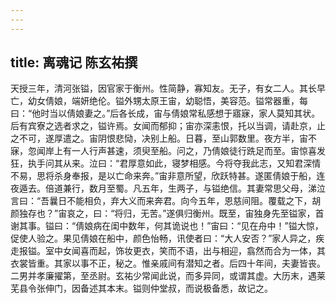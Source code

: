 ```yaml
---
---
---
```

title: 离魂记 陈玄祐撰
---



天授三年，清河张镒，因官家于衡州。性简静，寡知友。无子，有女二人。其长早亡，幼女倩娘，端妍绝伦。镒外甥太原王宙，幼聪悟，美容范。镒常器重，每曰：“他时当以倩娘妻之。”后各长成，宙与倩娘常私感想于寤寐，家人莫知其状。后有宾寮之选者求之，镒许焉。女闻而郁抑；宙亦深恚恨，托以当调，请赴京，止之不可，遂厚遣之。宙阴恨悲恸，决别上船。日暮，至山郭数里。夜方半，宙不寐，忽闻岸上有一人行声甚速，须臾至船。问之，乃倩娘徒行跣足而至。宙惊喜发狂，执手问其从来。泣曰：“君厚意如此，寝梦相感。今将夺我此志，又知君深情不易，思将杀身奉报，是以亡命来奔。”宙非意所望，欣跃特甚。遂匿倩娘于船，连夜遁去。倍道兼行，数月至蜀。凡五年，生两子，与镒绝信。其妻常思父母，涕泣言曰：“吾曩日不能相负，弃大义而来奔君。向今五年，恩慈间阻。覆载之下，胡颜独存也？”宙哀之，曰：“将归，无苦。”遂俱归衡州。既至，宙独身先至镒家，首谢其事。镒曰：“倩娘病在闺中数年，何其诡说也！”宙曰：“见在舟中！”镒大惊，促使人验之。果见倩娘在船中，颜色怡畅，讯使者曰：“大人安否？”家人异之，疾走报镒。室中女闻喜而起，饰妆更衣，笑而不语，出与相迎，翕然而合为一体，其衣裳皆重。其家以事不正，秘之。惟亲戚间有潜知之者。后四十年间，夫妻皆丧。二男并孝廉擢第，至丞尉。玄祐少常闻此说，而多异同，或谓其虚。大历末，遇莱芜县令张伸门，因备述其本末。镒则仲堂叔，而说极备悉，故记之。